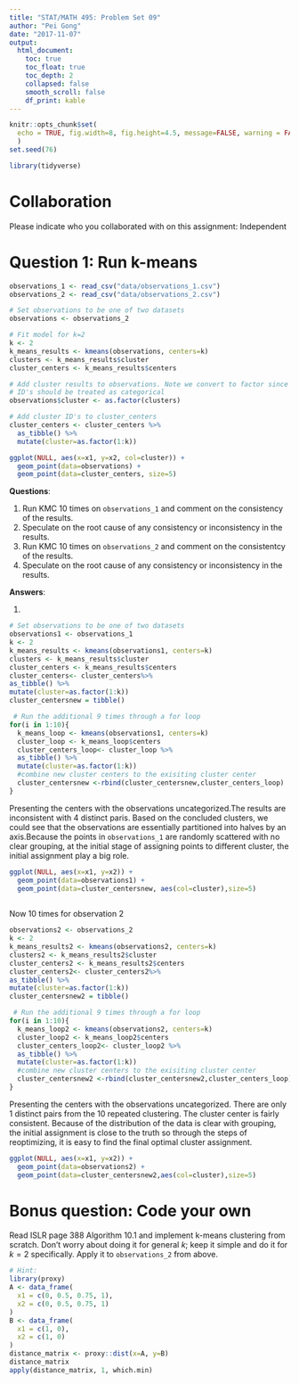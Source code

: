 ```yaml
---
title: "STAT/MATH 495: Problem Set 09"
author: "Pei Gong"
date: "2017-11-07"
output:
  html_document:
    toc: true
    toc_float: true
    toc_depth: 2
    collapsed: false
    smooth_scroll: false
    df_print: kable
---
```


```r
knitr::opts_chunk$set(
  echo = TRUE, fig.width=8, fig.height=4.5, message=FALSE, warning = FALSE
  )
set.seed(76)

library(tidyverse)
```

# Collaboration

Please indicate who you collaborated with on this assignment: Independent

# Question 1: Run k-means

```r
observations_1 <- read_csv("data/observations_1.csv")
observations_2 <- read_csv("data/observations_2.csv")

# Set observations to be one of two datasets
observations <- observations_2

# Fit model for k=2
k <- 2
k_means_results <- kmeans(observations, centers=k)
clusters <- k_means_results$cluster
cluster_centers <- k_means_results$centers

# Add cluster results to observations. Note we convert to factor since cluster
# ID's should be treated as categorical
observations$cluster <- as.factor(clusters)

# Add cluster ID's to cluster_centers
cluster_centers <- cluster_centers %>% 
  as_tibble() %>% 
  mutate(cluster=as.factor(1:k))

ggplot(NULL, aes(x=x1, y=x2, col=cluster)) +
  geom_point(data=observations) +
  geom_point(data=cluster_centers, size=5)
```

**Questions**:

1. Run KMC 10 times on `observations_1` and comment on the consistency of the
results.
1. Speculate on the root cause of any consistency or inconsistency in the
results.
1. Run KMC 10 times on `observations_2` and comment on the consistentcy of the results.
1. Speculate on the root cause of any consistency or inconsistency in the
results.

**Answers**:

1.
```r
# Set observations to be one of two datasets
observations1 <- observations_1
k <- 2
k_means_results <- kmeans(observations1, centers=k)
clusters <- k_means_results$cluster
cluster_centers <- k_means_results$centers
cluster_centers<- cluster_centers%>% 
as_tibble() %>% 
mutate(cluster=as.factor(1:k))
cluster_centersnew = tibble()

 # Run the additional 9 times through a for loop 
for(i in 1:10){
  k_means_loop <- kmeans(observations1, centers=k)
  cluster_loop <- k_means_loop$centers
  cluster_centers_loop<- cluster_loop %>% 
  as_tibble() %>% 
  mutate(cluster=as.factor(1:k))
  #combine new cluster centers to the exisiting cluster center 
  cluster_centersnew <-rbind(cluster_centersnew,cluster_centers_loop)
}
```

Presenting the centers with the observations uncategorized.The results are inconsistent with 4 distinct paris. Based on the concluded clusters, we could see that the observations are essentially partitioned into halves by an axis.Because the points in `observations_1` are randomly scattered with no clear grouping, at the initial stage of assigning points to different cluster, the initial assignment play a big role.
```r
ggplot(NULL, aes(x=x1, y=x2)) +
  geom_point(data=observations1) +
  geom_point(data=cluster_centersnew, aes(col=cluster),size=5)
 
```

Now 10 times for observation 2 
```r
observations2 <- observations_2
k <- 2
k_means_results2 <- kmeans(observations2, centers=k)
clusters2 <- k_means_results2$cluster
cluster_centers2 <- k_means_results2$centers
cluster_centers2<- cluster_centers2%>% 
as_tibble() %>% 
mutate(cluster=as.factor(1:k))
cluster_centersnew2 = tibble()

 # Run the additional 9 times through a for loop 
for(i in 1:10){
  k_means_loop2 <- kmeans(observations2, centers=k)
  cluster_loop2 <- k_means_loop2$centers
  cluster_centers_loop2<- cluster_loop2 %>% 
  as_tibble() %>% 
  mutate(cluster=as.factor(1:k))
  #combine new cluster centers to the exisiting cluster center 
  cluster_centersnew2 <-rbind(cluster_centersnew2,cluster_centers_loop)
}
```


Presenting the centers with the observations uncategorized. There are only 1 distinct pairs from the 10 repeated clustering. The cluster center is fairly consistent. Because of the distribution of the data is clear with grouping, the initial assignment is close to the truth so through the steps of reoptimizing, it is easy to find the final optimal cluster assignment. 
```r
ggplot(NULL, aes(x=x1, y=x2)) +
  geom_point(data=observations2) +
  geom_point(data=cluster_centersnew2,aes(col=cluster),size=5)
```


# Bonus question: Code your own

Read ISLR page 388 Algorithm 10.1 and implement k-means clustering from scratch.
Don't worry about doing it for general $k$; keep it simple and do it for $k=2$
specifically. Apply it to `observations_2` from above.

```r
# Hint:
library(proxy)
A <- data_frame(
  x1 = c(0, 0.5, 0.75, 1),
  x2 = c(0, 0.5, 0.75, 1)
)
B <- data_frame(
  x1 = c(1, 0),
  x2 = c(1, 0)
)
distance_matrix <- proxy::dist(x=A, y=B)
distance_matrix
apply(distance_matrix, 1, which.min)
```
